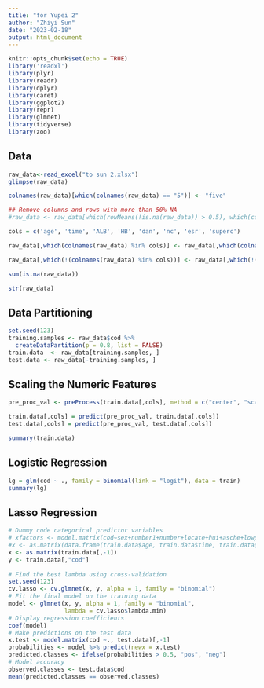```yaml
---
title: "for Yupei 2"
author: "Zhiyi Sun"
date: "2023-02-18"
output: html_document
---
```


```r
knitr::opts_chunk$set(echo = TRUE)
library('readxl')
library(plyr)
library(readr)
library(dplyr)
library(caret)
library(ggplot2)
library(repr)
library(glmnet)
library(tidyverse)
library(zoo)
```

## Data

```r
raw_data<-read_excel("to sun 2.xlsx")
glimpse(raw_data)

colnames(raw_data)[which(colnames(raw_data) == "5")] <- "five"

## Remove columns and rows with more than 50% NA
#raw_data <- raw_data[which(rowMeans(!is.na(raw_data)) > 0.5), which(colMeans(!is.na(raw_data)) > 0.5)]

cols = c('age', 'time', 'ALB', 'HB', 'dan', 'nc', 'esr', 'superc')

raw_data[,which(colnames(raw_data) %in% cols)] <- raw_data[,which(colnames(raw_data) %in% cols)] %>% mutate_if(is.numeric, ~replace_na(.,mean(., na.rm = TRUE)))

raw_data[,which(!(colnames(raw_data) %in% cols))] <- raw_data[,which(!(colnames(raw_data) %in% cols))] %>% mutate_if(is.numeric, as.factor) %>% mutate_if(is.character, as.factor)

sum(is.na(raw_data))

str(raw_data)
```

## Data Partitioning

```r
set.seed(123)
training.samples <- raw_data$cod %>% 
  createDataPartition(p = 0.8, list = FALSE)
train.data  <- raw_data[training.samples, ]
test.data <- raw_data[-training.samples, ]
```

## Scaling the Numeric Features

```r
pre_proc_val <- preProcess(train.data[,cols], method = c("center", "scale"))

train.data[,cols] = predict(pre_proc_val, train.data[,cols])
test.data[,cols] = predict(pre_proc_val, test.data[,cols])

summary(train.data)
```

## Logistic Regression

```r
lg = glm(cod ~ ., family = binomial(link = "logit"), data = train)
summary(lg)
```

## Lasso Regression

```r
# Dummy code categorical predictor variables
# xfactors <- model.matrix(cod~sex+number1+number+locate+hui+asche+lowp+extragut+opinfect+pd+pd1+surgery+thrapy+five+t+m+thrapy1+smoke+drink+act, train.data)[,-1]
#x <- as.matrix(data.frame(train.data$age, train.data$time, train.data$ALB, train.data$HB, train.data$dan, train.data$nc, train.data$esr, train.data$superc, xfactors))
x <- as.matrix(train.data[,-1])
y <- train.data[,"cod"] 
  
# Find the best lambda using cross-validation
set.seed(123) 
cv.lasso <- cv.glmnet(x, y, alpha = 1, family = "binomial")
# Fit the final model on the training data
model <- glmnet(x, y, alpha = 1, family = "binomial",
                lambda = cv.lasso$lambda.min)
# Display regression coefficients
coef(model)
# Make predictions on the test data
x.test <- model.matrix(cod ~., test.data)[,-1]
probabilities <- model %>% predict(newx = x.test)
predicted.classes <- ifelse(probabilities > 0.5, "pos", "neg")
# Model accuracy
observed.classes <- test.data$cod
mean(predicted.classes == observed.classes)
```

